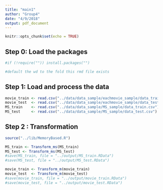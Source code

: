 ```yaml
---
title: "main1"
author: "Group4"
date: "4/9/2018"
output: pdf_document
---
```


```r
knitr::opts_chunk$set(echo = TRUE)
```

## Step 0: Load the packages

```r
#if (!require("")) install.packages("")

#default the wd to the fold this rmd file exists
```

## Step 1: Load and process the data
```r
movie_train <- read.csv("../data/data_sample/eachmovie_sample/data_train.csv")
movie_test  <- read.csv("../data/data_sample/eachmovie_sample/data_test.csv")
MS_train    <- read.csv("../data/data_sample/MS_sample/data_train.csv")
MS_test     <- read.csv("../data/data_sample/MS_sample/data_test.csv")
```

## Step 2 : Transformation
```r
source("../lib/MemoryBased.R")

MS_train <- Transform_ms(MS_train)
MS_test <- Transform_ms(MS_test)
#save(MS_train, file = "../output/MS_train.RData")
#save(MS_test, file = "../output/MS_test.RData")

movie_train <- Transform_m(movie_train)
movie_test  <- Transform_m(movie_test)
#save(movie_train, file = "../output/movie_train.RData")
#save(movie_test, file = "../output/movie_test.RData")
```


